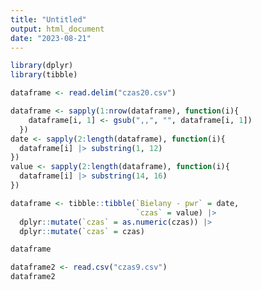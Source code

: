 ```yaml
---
title: "Untitled"
output: html_document
date: "2023-08-21"
---
```


```r
library(dplyr)
library(tibble)
```


```r
dataframe <- read.delim("czas20.csv")

dataframe <- sapply(1:nrow(dataframe), function(i){
    dataframe[i, 1] <- gsub(",,", "", dataframe[i, 1])
  })
date <- sapply(2:length(dataframe), function(i){
  dataframe[i] |> substring(1, 12)
})
value <- sapply(2:length(dataframe), function(i){
  dataframe[i] |> substring(14, 16)
})

dataframe <- tibble::tibble(`Bielany - pwr` = date,
                            `czas` = value) |> 
  dplyr::mutate(`czas` = as.numeric(czas)) |> 
  dplyr::mutate(`czas` = czas)

dataframe
```

```r
dataframe2 <- read.csv("czas9.csv")
dataframe2
```





